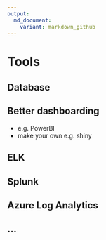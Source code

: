 ```yaml
---
output:
  md_document:
    variant: markdown_github
---
```


# Tools {data-background="https://raw.githubusercontent.com/stephlocke/lazyCDN/master/tools.jpg"}

## Database

## Better dashboarding
- e.g. PowerBI
- make your own e.g. shiny

## ELK {data-background-iframe="https://www.elastic.co/products"}

## Splunk {data-background-iframe="https://www.splunk.com"}

## Azure Log Analytics {data-background-iframe="https://www.microsoft.com/en/server-cloud/solutions/log-analytics.aspx"}

## ...